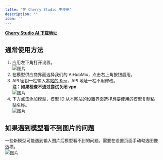 ```yaml
---
title: "在 Cherry Studio 中使用"
description: ""
icon: ''
---
```


**[Cherry Studio AI 下载地址](https://easys.run/cherry-studio/)**

## 通常使用方法
1. 应用左下角打开设置。  
![图片](../media/CS1.png)  
2. 在模型供应商界面选择我们的 AiHubMix，点击右上角按钮启用。  
3. API 密钥一栏输入[本站的 Key](https://aihubmix.com/token)，API 地址一栏不用修改。  
**注：如果检查不通过尝试关闭 vpn**  
![图片](../media/CS2.png) 
4. 下方点击添加模型，模型 ID 从本网站的设置界面选择想要使用的模型复制粘贴名称。  
![图片](../media/CS3.png) 

## 如果遇到模型看不到图片的问题
一些新模型可能遇到输入图片后模型看不到的问题。需要在设置页面手动勾选图像选项。  
![图片](../media/cs4.png)